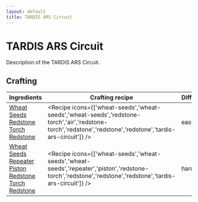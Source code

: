 ```yaml
---
layout: default
title: TARDIS ARS Circuit
---
```



TARDIS ARS Circuit
===================

Description of the TARDIS ARS Circuit.

## Crafting

| Ingredients | Crafting recipe | Difficulty |
| ----------- | --------------- | ------------- |
| [Wheat Seeds](https://minecraft.wiki/w/Wheat_Seeds)<br/>[Redstone Torch](https://minecraft.wiki/w/Redstone_Torch)<br/>[Redstone](https://minecraft.wiki/w/Redstone) | <Recipe icons={['wheat-seeds','wheat-seeds','wheat-seeds','redstone-torch','air','redstone-torch','redstone','redstone','redstone','tardis-ars-circuit']} /> | easy |
| [Wheat Seeds](https://minecraft.wiki/w/Wheat_Seeds)<br/>[Repeater](https://minecraft.wiki/w/Repeater)<br/>[Piston](https://minecraft.wiki/w/Piston)<br/>[Redstone Torch](https://minecraft.wiki/w/Redstone_Torch)<br/>[Redstone](https://minecraft.wiki/w/Redstone) | <Recipe icons={['wheat-seeds','wheat-seeds','wheat-seeds','repeater','piston','redstone-torch','redstone','redstone','redstone','tardis-ars-circuit']} /> | hard |

